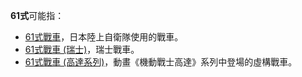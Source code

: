 '''61式'''可能指：
*[[61式戰車|61式戰車]]，日本陸上自衛隊使用的戰車。
*[[61式戰車_(瑞士)|61式戰車 (瑞士)]]，瑞士戰車。
*[[61式戰車_(高達系列)|61式戰車 (高達系列)]]，動畫《機動戰士高達》系列中登場的虛構戰車。
{{消歧義}}